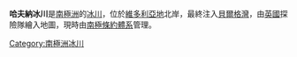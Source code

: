 {{coord|71|28|S|169|24|E|type:glacier_source:GNIS|display=title}}

'''哈夫納冰川'''是[[南極洲|南極洲]]的[[冰川|冰川]]，位於[[維多利亞地|維多利亞地]]北岸，最終注入[[貝爾格灣|貝爾格灣]]，由[[英國|英國]]探險隊繪入地圖，現時由[[南極條約體系|南極條約體系]]管理。

{{Antarctica-geo-stub}}
[[Category:南極洲冰川|Category:南極洲冰川]]